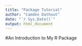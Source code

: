 ```yaml
---
title: "Package Tutorial"
author: "Camden Oathout"
date: "`r Sys.Date()`"
output: html_document
---
```


#An Introduction to My R Package

